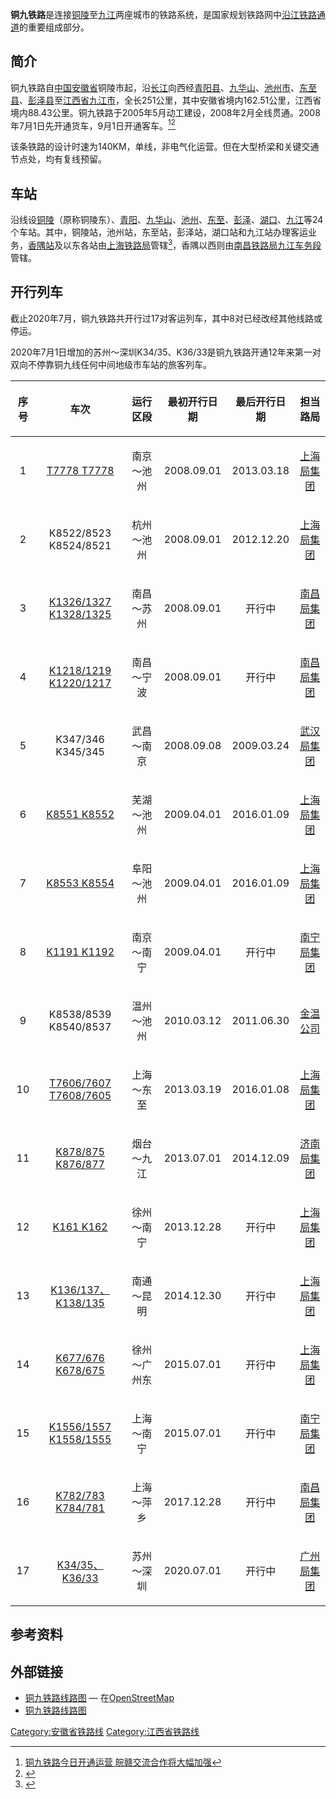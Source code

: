 {{Infobox rail system-route
|rail_name=铜九铁路
|other_name=
|system_length=251 km
|length_in_operation=
|total_length=
|tracklength=
|name_bgcolor=
|min_width=
|box_width=
|style=
|banner_color=blue
|sec_banner_color=
|third_banner_color=
|logo_filename=
|logo_width=
|logo_bgcolor=
|logo_alt=
|logo_note=
|image=
|imagesize=
|caption=
|code_name=
|locale={{CHN}}[[安徽省|安徽省]]、[[江西省|江西省]]
|service_type=[[旅客列车|客]][[货物列车|货]]两用
|status=营运中
|network=
|stations=24
|start=[[狮子山站_(铜陵)|狮子山站]]、[[九江站|九江站]]
|lines=
|main_route=
|secondary_route=
|branch_route=
|standard=
|character=
|other_systems=
|main_stations=
|constructor=
|track=1（[[单线铁路|单线铁路]]）
|average_station_distance=
|max_speed=140 km/h
|orbital_plane=
|track_gauge={{standard gauge}}
|distance_between_mainlines=
|min_radius=
|max_grade=
|elevation=
|control=
|block_signal=
|engine=
|electrified=
|rollingstock=
|fleet_size=
|begin_operation=2008年7月1日
|end_operation=
|operation_note=
|open_operation=
|time_first=
|time_last=
|ridership=
|owner=
|operator= 
|franchise=
|hq=
|key_person=
|website=
|route_map={{铜九铁路RDT}}
}}
'''铜九铁路'''是连接[[铜陵|铜陵]]至[[九江|九江]]两座城市的铁路系统，是国家规划铁路网中[[中華人民共和國鐵路線路列表#沿江通道|沿江铁路通道]]的重要组成部分。

== 简介 ==
铜九铁路自[[中国|中国]][[安徽省|安徽省]]铜陵市起，沿[[长江|长江]]向西经[[青阳县|青阳县]]、[[九华山|九华山]]、[[池州市|池州市]]、[[东至县|东至县]]、[[彭泽县|彭泽县]]至[[江西省|江西省]][[九江市|九江市]]，全长251公里，其中安徽省境内162.51公里，江西省境内88.43公里。铜九铁路于2005年5月动工建设，2008年2月全线贯通。2008年7月1日先开通货车，9月1日开通客车。<ref>[http://news.xinhuanet.com/local/2008-07/01/content_8469244.htm 铜九铁路今日开通运营 皖赣交流合作将大幅加强]{{dead link|date=2018年5月 |bot=InternetArchiveBot |fix-attempted=yes }}</ref><ref>{{Cite web |url=http://js.xhby.net/system/2008/08/30/010328925.shtml |title=铜九铁路开通 南京增开武昌南昌始发车 |accessdate=2008-09-01 |archive-date=2008-10-19 |archive-url=https://web.archive.org/web/20081019040227/http://js.xhby.net/system/2008/08/30/010328925.shtml |dead-url=no }}</ref>

该条铁路的设计时速为140KM，单线，非电气化运营。但在大型桥梁和关键交通节点处，均有复线预留。

== 车站 ==
沿线设[[铜陵站|铜陵]]（原称铜陵东）、[[青阳|青阳]]、[[九华山|九华山]]、[[池州|池州]]、[[东至|东至]]、[[彭泽|彭泽]]、[[湖口縣|湖口]]、[[九江|九江]]等24个车站。其中，铜陵站，池州站，东至站，彭泽站，湖口站和九江站办理客运业务，[[香隅站|香隅站]]及以东各站由[[上海铁路局|上海铁路局]]管辖<ref>{{cite web|url=http://app.nanjing.gov.cn/njnj/2011/html/Noname095.html|title=铁路运输|publisher=南京市人民政府|accessdate=2015-04-15|archive-url=https://web.archive.org/web/20150415162414/http://app.nanjing.gov.cn/njnj/2011/html/Noname095.html|archive-date=2015-04-15|dead-url=yes}}</ref>，香隅以西则由[[南昌铁路局|南昌铁路局]][[九江车务段|九江车务段]]管辖。

== 开行列车 ==
截止2020年7月，铜九铁路共开行过17对客运列车，其中8对已经改经其他线路或停运。

2020年7月1日增加的苏州～深圳K34/35、K36/33是铜九铁路开通12年来第一对双向不停靠铜九线任何中间地级市车站的旅客列车。

{| class="wikitable sortable"
|+
!序号
!车次
!运行区段
!最初开行日期
!最后开行日期
!担当路局
|-
|<center>1
|<center> [[T7777/7778次列车|T7778
T7778]] 
|<center>南京～池州
|<center>2008.09.01
|<center>2013.03.18
|<center>[[上海局集团|上海局集团]]
|-
|<center>2
|<center>K8522/8523 K8524/8521
|<center>杭州～池州
|<center>2008.09.01
|<center>2012.12.20
|<center>[[上海局集团|上海局集团]]
|-
|<center>3
|<center>[[K1326/1327、K1328/1325次列车|K1326/1327
K1328/1325]]
|<center>南昌～苏州
|<center>2008.09.01
|<center>开行中
|<center>[[南昌局集团|南昌局集团]]
|-
|<center>4
|<center>[[K1218/1219、K1220/1217次列车|K1218/1219
K1220/1217]]
|<center>南昌～宁波
|<center>2008.09.01
|<center>开行中
|<center>[[南昌局集团|南昌局集团]]
|-
|<center>5
|<center>K347/346 K345/345
|<center>武昌～南京
|<center>2008.09.08
|<center>2009.03.24
|<center>[[武汉局集团|武汉局集团]]
|-
|<center>6
|<center>[[K8551/8552次列车|K8551
K8552]]
|<center>芜湖～池州
|<center>2009.04.01
|<center>2016.01.09
|<center>[[上海局集团|上海局集团]]
|-
|<center>7
|<center>[[K8553/8554次列车|K8553
K8554]]
|<center>阜阳～池州
|<center>2009.04.01
|<center>2016.01.09
|<center>[[上海局集团|上海局集团]]
|-
|<center>8
|<center>[[K1191/1192次列车|K1191
K1192]]
|<center>南京～南宁
|<center>2009.04.01
|<center>开行中
|<center>[[南宁局集团|南宁局集团]]
|-
|<center>9
|<center>K8538/8539 K8540/8537
|<center>温州～池州
|<center>2010.03.12
|<center>2011.06.30
|<center>[[金温公司|金温公司]]
|-
|<center>10
|<center>[[T7606/7607、T7608/7605次列车|T7606/7607
T7608/7605]]
|<center>上海～东至
|<center>2013.03.19
|<center>2016.01.08
|<center>[[上海局集团|上海局集团]]
|-
|<center>11
|<center>[[K878/875、K876/877次列车|K878/875
K876/877]]
|<center>烟台～九江
|<center>2013.07.01
|<center>2014.12.09
|<center>[[济南局集团|济南局集团]]
|-
|<center>12
|<center>[[K161/162次列车|K161
K162]]
|<center>徐州～南宁
|<center>2013.12.28
|<center>开行中
|<center>[[上海局集团|上海局集团]]
|-
|<center>13
|<center>[[K136/137、K138/135次列车|K136/137、K138/135]]
|<center>南通～昆明
|<center>2014.12.30
|<center>开行中
|<center>[[上海局集团|上海局集团]]
|-
|<center>14
|<center>[[K677/676、K675/678次列车|K677/676
K678/675]]
|<center>徐州～广州东
|<center>2015.07.01
|<center>开行中
|<center>[[上海局集团|上海局集团]]
|-
|<center>15
|<center>[[K1558/1555、K1556/1557次列车|K1556/1557
K1558/1555]]
|<center>上海～南宁
|<center>2015.07.01
|<center>开行中
|<center>[[南宁局集团|南宁局集团]]
|-
|<center>16
|<center>[[K782/783、K784/781次列车|K782/783 K784/781]]
|<center>上海～萍乡
|<center>2017.12.28
|<center>开行中
|<center>[[南昌局集团|南昌局集团]]
|-
|<center>17
|<center>[[K34/35、K36/33次列车|K34/35、K36/33]]
|<center>苏州～深圳
|<center>2020.07.01
|<center>开行中
|<center>[[广州局集团|广州局集团]]
|}

== 参考资料 ==
{{reflist}}

==外部链接==
*[http://www.openstreetmap.org/browse/relation/2047712 铜九铁路线路图] {{Wayback|url=http://www.openstreetmap.org/browse/relation/2047712 |date=20190701185259 }} — 在[[OpenStreetMap|OpenStreetMap]]
*[https://web.archive.org/web/20081121050527/http://www.czstation.net/news/chezhandongtai/20080826/147.html 铜九铁路线路图]

{{铜九铁路}}
{{江西铁路}}
{{中国铁路}}

[[Category:安徽省铁路线|Category:安徽省铁路线]]
[[Category:江西省铁路线|Category:江西省铁路线]]